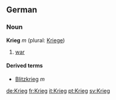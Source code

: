 ==German==
===Noun===
'''Krieg''' ''m'' (plural: [[Kriege]])

# [[war]]

====Derived terms====
*[[Blitzkrieg]] ''m''
<!-- sitzkrieg in english only? -->

[[de:Krieg]]
[[fr:Krieg]]
[[it:Krieg]]
[[pt:Krieg]]
[[sv:Krieg]]